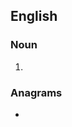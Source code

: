 ==English==

===Noun===
{{head|en|noun form}}

# {{plural of|en|pteropod}}

===Anagrams===
* {{anagrams|en|a=deoopprst|proptosed}}